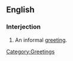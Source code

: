 ==English==

===Interjection===
{{en-interjection}}

# An informal [[greeting]].

[[Category:Greetings]]